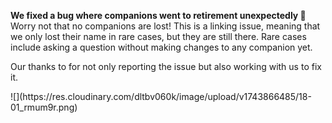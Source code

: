 
**We fixed a bug where companions went to retirement unexpectedly 🧓**
Worry not that no companions are lost!
This is a linking issue, meaning that we only lost their name in rare cases,
but they are still there.
Rare cases include asking a question without making changes to any companion yet.

Our thanks to <ReleaseUser name="huy"/> for not only reporting the issue but also working with us to fix it.

<ReleaseBuild>
![](https://res.cloudinary.com/dltbv060k/image/upload/v1743866485/18-01_rmum9r.png)
</ReleaseBuild>